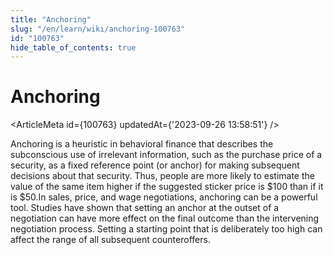 ```yaml
---
title: "Anchoring"
slug: "/en/learn/wiki/anchoring-100763"
id: "100763"
hide_table_of_contents: true
---
```



# Anchoring

<ArticleMeta id={100763} updatedAt={'2023-09-26 13:58:51'} />
<div className='border-solid border-b border-t-0 my-4 border-[var(--ifm-color-gray-300)]' />

Anchoring is a heuristic in behavioral finance that describes the subconscious use of irrelevant information, such as the purchase price of a security, as a fixed reference point (or anchor) for making subsequent decisions about that security. Thus, people are more likely to estimate the value of the same item higher if the suggested sticker price is $100 than if it is $50.In sales, price, and wage negotiations, anchoring can be a powerful tool. Studies have shown that setting an anchor at the outset of a negotiation can have more effect on the final outcome than the intervening negotiation process. Setting a starting point that is deliberately too high can affect the range of all subsequent counteroffers.
